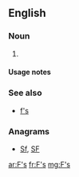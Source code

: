 {{also|fs|Fs|FS|fS|f's}}
==English==

===Noun===
{{head|en|noun plural form}}

# {{plural of|F|lang=en}}

====Usage notes====
{{U:en:plurals of letters}}

===See also===
* [[f's]]

===Anagrams===
* [[Sf#English|Sf]], [[SF#English|SF]]

[[ar:F's]]
[[fr:F's]]
[[mg:F's]]